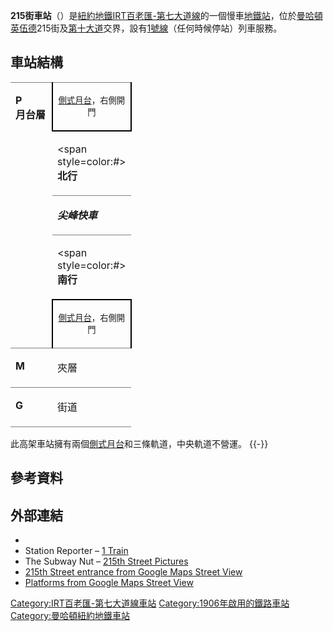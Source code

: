 {{Infobox NYCS
| name = 215街<br />{{lang|en|215th Street}}
| image = NYCS 215th St.jpg
| image_caption = 從空中俯瞰車站
| bg_color = #E20F00
| address = 紐約州紐約市曼哈頓西215街及第十大道
| borough = [[曼哈頓|曼哈頓]]
| locale = [[英伍德|英伍德]]
| coordinates = {{coord|40.869473|N|73.915074|W|display=inline,title|source:nlwiki}}
| division = IRT
| line = [[IRT百老匯-第七大道線|IRT百老匯-第七大道線]]
| service = Broadway-Seventh north local
| connection = {{bus icon}} '''[[MTA區域巴士營運|NYCT巴士]]'''：M100、Bx7、Bx20
| platforms = 2個[[側式月台|側式月台]]
| tracks = 3條（2條使用中）
| code = 297
| structure = 高架
| open_date = {{start date and age|1906|3|12}}
| passengers = 636,441<ref name="2016-rider">{{NYCS const|riderref}}</ref>
| pass_year = 2016
| pass_percent = 3.5
| rank = 395
| next_north = {{NYCS next | line=IRT百老匯-第七大道線 | station=大理石山-225街 | service=Broadway-Seventh north local}}<br>{{NYCS next | line=IRT百老匯-第七大道線 | station=221街 | service=none}}（已拆除）
| next_south = {{NYCS next | line = IRT百老匯-第七大道線 | service=Broadway-Seventh north local | station=207街}}
| legend = {{NYCS infobox legend|alltimes}}
}}

'''215街車站'''（{{lang-en|215th Street station}}）是[[紐約地鐵|紐約地鐵]][[IRT百老匯-第七大道線|IRT百老匯-第七大道線]]的一個慢車[[地鐵站|地鐵站]]，位於[[曼哈頓|曼哈頓]][[英伍德|英伍德]]215街及[[第十大道|第十大道]]交界，設有[[紐約地鐵1號線|1號線]]（任何時候停站）列車服務。
== 車站結構 ==
{{Stack|float=right|
{{Routemap
|title=軌道配置圖
|title-bg=#{{NYCS color|1}}
|style=margin-left:10px;margin-top:10px;float:right;
|legend =track
|map=
uSTR!~MFADEg\uSTR!~MFADEg\uSTR!~MFADEg  ~~ ~~ ~~往[[大理石山-225街車站|225街]]
uSTRf\uSTR\uSTRg
uSTR!~uSTRc2\uABZg23\uSTR!~uSTRc3
uABZg+1\uSTR!~uSTRc14\uABZg+4
uSTR+BSr\uSTR\uSTR+BSl
uSTR+BSr\uSTR\uSTR+BSl
uSTR+BSr\uSTR\uSTR+BSl
uSTR+BSr\uSTR\uSTR+BSl
uSTRf\uSTR\uSTRg
uSTR!~MFADEf\uSTR!~MFADEf\uSTR!~MFADEf ~~ ~~ ~~往[[207街車站|207街]]
}}
}}
{|cellspacing=0 cellpadding=3
|style="border-top:solid 1px gray;border-bottom:solid 1px gray;vertical-align:top;" width=50 rowspan=5|'''P<br>月台層'''
|style="border-top:solid 1px gray;border-right:solid 2px black;border-left:solid 2px black;border-bottom:solid 2px black;text-align:center;" colspan=2|<small>[[側式月台|側式月台]]，右側開門</small>
|-
|style="border-bottom:solid 1px gray;" width=100|<span style=color:#{{NYCS color|red}}>'''北行'''</span>
|style="border-bottom:solid 1px gray;" width=400|{{arrow|L}} [[File:NYCS-bull-trans-1.svg|纽约地铁1号线]] 往[[范科特蘭公園-242街車站|范科特蘭公園-242街]]<small>（[[大理石山-225街車站|大理石山-225街]]）</small>
|-
|style="border-bottom:solid 1px gray;" width=100|<span style="color:#{{NYCS color|black}}">'''''尖峰快車'''''</span>
|style="border-bottom:solid 1px gray;" width=400|無定期服務
|-
|<span style=color:#{{NYCS color|red}}>'''南行'''</span>
|{{arrow|R}} [[File:NYCS-bull-trans-1.svg|纽约地铁1号线]] 往[[南碼頭-白廳街車站|南碼頭]]<small>（[[207街車站|207街]]）</small>
|-
|style="border-bottom:solid 1px gray;border-top:solid 2px black;border-right:solid 2px black;border-left:solid 2px black;text-align:center;" colspan=2|<small>[[側式月台|側式月台]]，右側開門</small>
|-
| style="vertical-align:top;" |'''M'''
| style="vertical-align:top;" |夾層
| style="vertical-align:top;" |往出入口、車站詢問處、MetroCard自動售票機<br>{{NYCS Platform Layout access}}
|-
|style="border-top:solid 1px gray;border-bottom:solid 1px gray;vertical-align:top;" width=50|'''G'''
|style="border-top:solid 1px gray;border-bottom:solid 1px gray;vertical-align:top;" width=100|街道
|style="border-top:solid 1px gray;border-bottom:solid 1px gray;vertical-align:top;" width=400|出入口
|}
此高架車站擁有兩個[[側式月台|側式月台]]和三條軌道，中央軌道不營運。
{{-}}

== 參考資料 ==
{{Reflist}}

== 外部連結 ==
{{Commons category|position=left|215th Street (IRT Broadway – Seventh Avenue Line)}}
* {{NYCS ref|http://www.nycsubway.org/wiki/IRT_West_Side_Line#215th_Street|IRT West Side Line|215th Street}}
* Station Reporter – [https://web.archive.org/web/20060924173239/http://www.stationreporter.net/1train.htm 1 Train]
* The Subway Nut – [http://www.subwaynut.com/irt/215n1/index.php 215th Street Pictures]{{Wayback|url=http://www.subwaynut.com/irt/215n1/index.php |date=20200706135705 }}
* [https://maps.google.com/maps?ie=UTF8&ll=40.869554,-73.91519&spn=0.003813,0.013433&z=17&layer=c&cbll=40.869297,-73.915374&panoid=7YOq7NcQ3RdStp-CYqlpqA&cbp=12,341.23,,0,4.21 215th Street entrance from Google Maps Street View]
* [https://www.google.com/maps/@40.870018,-73.9154816,3a,75y,293.91h,90.48t/data=!3m8!1e1!3m6!1s-Clt7kAIUQNY%2FWDS4TbNirhI%2FAAAAAAAH9Mg%2FgJazXLsv-3QCUQUv1_kyu9mVHRoA-NcSgCLIB!2e4!3e11!6s%2F%2Flh5.googleusercontent.com%2F-Clt7kAIUQNY%2FWDS4TbNirhI%2FAAAAAAAH9Mg%2FgJazXLsv-3QCUQUv1_kyu9mVHRoA-NcSgCLIB%2Fw86-h86-k-no-pi0-ya358.5-ro-0-fo100%2F!7i7168!8i3584!4m5!3m4!1s0x89c2f3f377883685:0x14972a0aa74183e!8m2!3d40.8696056!4d-73.9153169!6m1!1e1?hl=en Platforms from Google Maps Street View] {{Wayback|url=https://www.google.com/maps/@40.870018,-73.9154816,3a,75y,293.91h,90.48t/data=!3m8!1e1!3m6!1s-Clt7kAIUQNY%2FWDS4TbNirhI%2FAAAAAAAH9Mg%2FgJazXLsv-3QCUQUv1_kyu9mVHRoA-NcSgCLIB!2e4!3e11!6s%2F%2Flh5.googleusercontent.com%2F-Clt7kAIUQNY%2FWDS4TbNirhI%2FAAAAAAAH9Mg%2FgJazXLsv-3QCUQUv1_kyu9mVHRoA-NcSgCLIB%2Fw86-h86-k-no-pi0-ya358.5-ro-0-fo100%2F!7i7168!8i3584!4m5!3m4!1s0x89c2f3f377883685:0x14972a0aa74183e!8m2!3d40.8696056!4d-73.9153169!6m1!1e1?hl=en |date=20211209175139 }}
{{纽约地铁1号线}}
{{DEFAULTSORT:215th Street}}
[[Category:IRT百老匯-第七大道線車站|Category:IRT百老匯-第七大道線車站]]
[[Category:1906年啟用的鐵路車站|Category:1906年啟用的鐵路車站]]
[[Category:曼哈頓紐約地鐵車站|Category:曼哈頓紐約地鐵車站]]
